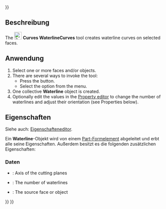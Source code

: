 <languages/>
{{UnfinishedDocu{{#translation:}}}}

<div lang="en" dir="ltr" class="mw-content-ltr">
{{Docnav
|[[Curves_TruncateExtend|TruncateExtend]]
|[[Curves_GeomInfo|GeomInfo]]
|[[Curves_Workbench|Curves]]
|IconL=Curves_TruncateExtend.svg
|IconR=Curves_GeomInfo.svg
|IconC=Curves_workbench_icon.svg
}}
</div>

<div lang="en" dir="ltr" class="mw-content-ltr">
{{GuiCommand
|Name=Curves WaterlineCurves
|MenuLocation=Surfaces → WaterLine
|Workbenches=[[Curves_Workbench|Curves]]
}}
</div>

<span id="Description"></span>
==Beschreibung==

<div lang="en" dir="ltr" class="mw-content-ltr">
The [[Image:Curves_WaterlineCurves.svg|24px]] '''Curves WaterlineCurves''' tool creates waterline curves on selected faces.
</div>

<span id="Usage"></span>
==Anwendung==

<div lang="en" dir="ltr" class="mw-content-ltr">
# Select one or more faces and/or objects.
# There are several ways to invoke the tool:
#* Press the {{Button|[[Image:Curves_WaterlineCurves.svg|16px]] [[Curves_WaterlineCurves|WaterLine]]}} button.
#* Select the {{MenuCommand|Surfaces → [[Image:Curves_WaterlineCurves.svg|16px]] WaterLine}} option from the menu.
# One collective '''Waterline''' object is created.
# Optionally edit the values in the [[Property_editor|Property editor]] to change the number of waterlines and adjust their orientation (see Properties below).
</div>

<span id="Properties"></span>
==Eigenschaften==

Siehe auch: [[Property_editor/de|Eigenschafteneditor]].

Ein '''Waterline'''-Objekt wird von einem [[Part_Feature/de|Part-Formelement]] abgeleitet und erbt alle seine Eigenschaften. Außerdem besitzt es die folgenden zusätzlichen Eigenschaften:

<span id="Data"></span>
===Daten===

{{TitleProperty|Settings}}

<div lang="en" dir="ltr" class="mw-content-ltr">
* {{PropertyData|Direction|Vector}}: Axis of the cutting planes
* {{PropertyData|Number|Integer}}: The number of waterlines
</div>

{{TitleProperty|Source}}

<div lang="en" dir="ltr" class="mw-content-ltr">
* {{PropertyData|Source|LinkSubList}}: The source face or object
</div>


<div lang="en" dir="ltr" class="mw-content-ltr">
{{Docnav
|[[Curves_TruncateExtend|TruncateExtend]]
|[[Curves_GeomInfo|GeomInfo]]
|[[Curves_Workbench|Curves]]
|IconL=Curves_TruncateExtend.svg
|IconR=Curves_GeomInfo.svg
|IconC=Curves_workbench_icon.svg
}}
</div>

{{Curves Tools navi{{#translation:}}}}
{{Userdocnavi{{#translation:}}}}